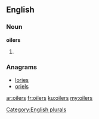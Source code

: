 ==English==

===Noun===
'''oilers'''

# {{plural of|oiler}}

===Anagrams===
* [[lories#English|lories]]
* [[oriels#English|oriels]]

[[Category:English plurals]]

[[ar:oilers]]
[[fr:oilers]]
[[ku:oilers]]
[[my:oilers]]